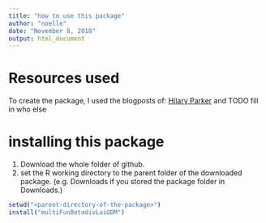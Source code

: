 ```yaml
---
title: "how to use this package"
author: "noelle"
date: "November 8, 2018"
output: html_document
---
```


# Resources used
To create the package, I used the blogposts of: [Hilary Parker](https://hilaryparker.com/2014/04/29/writing-an-r-package-from-scratch/)
and TODO fill in who else

# installing this package
1. Download the whole folder of github.
2. set the R working directory to the parent folder of the downloaded package. (e.g. Downloads if you stored the package folder in Downloads.)
```r
setwd("<parent-directory-of-the-package>")
install("multiFunBetadivLuiGDM")
```


